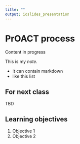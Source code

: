 ```yaml
---
title: ""
output: ioslides_presentation
---
```

<!--
<img src="media/banner-03.jpg" ALIGN="center" width=99%/>

$presentme=TRUE
press p to toggle presentor mode
-->

# PrOACT process

Content in progress

<div class="notes">
This is my *note*.

- It can contain markdown
- like this list

</div>


## For next class

TBD


## Learning objectives

1. Objective 1
2. Objective 2
